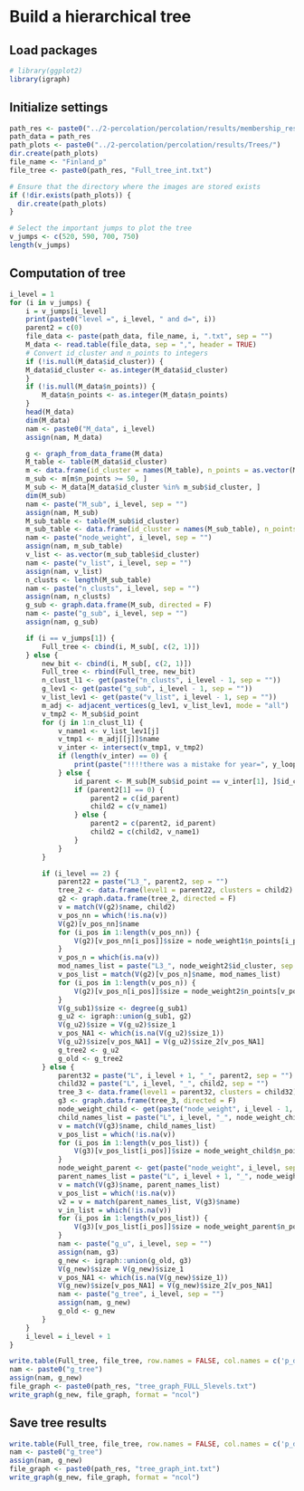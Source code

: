 # Build a hierarchical tree
## Load packages
```r
# library(ggplot2)
library(igraph)
```

## Initialize settings
```r
path_res <- paste0("../2-percolation/percolation/results/membership_results/")
path_data = path_res
path_plots <- paste0("../2-percolation/percolation/results/Trees/")
dir.create(path_plots)
file_name <- "Finland_p"
file_tree <- paste0(path_res, "Full_tree_int.txt")

# Ensure that the directory where the images are stored exists
if (!dir.exists(path_plots)) {
  dir.create(path_plots)
}
```

```r
# Select the important jumps to plot the tree
v_jumps <- c(520, 590, 700, 750)
length(v_jumps)
```

## Computation  of tree
```r
i_level = 1
for (i in v_jumps) {
    i = v_jumps[i_level]
    print(paste0("level =", i_level, " and d=", i))
    parent2 = c(0)
    file_data <- paste(path_data, file_name, i, ".txt", sep = "")
    M_data <- read.table(file_data, sep = ",", header = TRUE)
    # Convert id_cluster and n_points to integers
    if (!is.null(M_data$id_cluster)) {
    M_data$id_cluster <- as.integer(M_data$id_cluster)
    }
    if (!is.null(M_data$n_points)) {
        M_data$n_points <- as.integer(M_data$n_points)
    }
    head(M_data)
    dim(M_data)
    nam <- paste0("M_data", i_level)
    assign(nam, M_data)

    g <- graph_from_data_frame(M_data)
    M_table <- table(M_data$id_cluster)
    m <- data.frame(id_cluster = names(M_table), n_points = as.vector(M_table))
    m_sub <- m[m$n_points >= 50, ]
    M_sub <- M_data[M_data$id_cluster %in% m_sub$id_cluster, ]
    dim(M_sub)
    nam <- paste("M_sub", i_level, sep = "")
    assign(nam, M_sub)
    M_sub_table <- table(M_sub$id_cluster)
    m_sub_table <- data.frame(id_cluster = names(M_sub_table), n_points = as.vector(M_sub_table))
    nam <- paste("node_weight", i_level, sep = "")
    assign(nam, m_sub_table)
    v_list <- as.vector(m_sub_table$id_cluster)
    nam <- paste("v_list", i_level, sep = "")
    assign(nam, v_list)
    n_clusts <- length(M_sub_table)
    nam <- paste("n_clusts", i_level, sep = "")
    assign(nam, n_clusts)
    g_sub <- graph.data.frame(M_sub, directed = F)
    nam <- paste("g_sub", i_level, sep = "")
    assign(nam, g_sub)

    if (i == v_jumps[1]) {
        Full_tree <- cbind(i, M_sub[, c(2, 1)])
    } else {
        new_bit <- cbind(i, M_sub[, c(2, 1)])
        Full_tree <- rbind(Full_tree, new_bit)
        n_clust_l1 <- get(paste("n_clusts", i_level - 1, sep = ""))
        g_lev1 <- get(paste("g_sub", i_level - 1, sep = ""))
        v_list_lev1 <- get(paste("v_list", i_level - 1, sep = ""))
        m_adj <- adjacent_vertices(g_lev1, v_list_lev1, mode = "all")
        v_tmp2 <- M_sub$id_point
        for (j in 1:n_clust_l1) {
            v_name1 <- v_list_lev1[j]
            v_tmp1 <- m_adj[[j]]$name
            v_inter <- intersect(v_tmp1, v_tmp2)
            if (length(v_inter) == 0) {
                print(paste("!!!!there was a mistake for year=", y_loop, " and p_ds=", i, " for cluster j=", j))
            } else {
                id_parent <- M_sub[M_sub$id_point == v_inter[1], ]$id_cluster
                if (parent2[1] == 0) {
                    parent2 = c(id_parent)
                    child2 = c(v_name1)
                } else {
                    parent2 = c(parent2, id_parent)
                    child2 = c(child2, v_name1)
                }
            }
        }

        if (i_level == 2) {
            parent22 = paste("L3_", parent2, sep = "")
            tree_2 <- data.frame(level1 = parent22, clusters = child2)
            g2 <- graph.data.frame(tree_2, directed = F)
            v = match(V(g2)$name, child2)
            v_pos_nn = which(!is.na(v))
            V(g2)[v_pos_nn]$name
            for (i_pos in 1:length(v_pos_nn)) {
                V(g2)[v_pos_nn[i_pos]]$size = node_weight1$n_points[i_pos]
            }
            v_pos_n = which(is.na(v))
            mod_names_list = paste("L3_", node_weight2$id_cluster, sep = "")
            v_pos_list = match(V(g2)[v_pos_n]$name, mod_names_list)
            for (i_pos in 1:length(v_pos_n)) {
                V(g2)[v_pos_n[i_pos]]$size = node_weight2$n_points[v_pos_list[i_pos]]
            }
            V(g_sub1)$size <- degree(g_sub1)
            g_u2 <- igraph::union(g_sub1, g2)
            V(g_u2)$size = V(g_u2)$size_1
            v_pos_NA1 <- which(is.na(V(g_u2)$size_1))
            V(g_u2)$size[v_pos_NA1] = V(g_u2)$size_2[v_pos_NA1]
            g_tree2 <- g_u2
            g_old <- g_tree2
        } else {
            parent32 = paste("L", i_level + 1, "_", parent2, sep = "")
            child32 = paste("L", i_level, "_", child2, sep = "")
            tree_3 <- data.frame(level1 = parent32, clusters = child32)
            g3 <- graph.data.frame(tree_3, directed = F)
            node_weight_child <- get(paste("node_weight", i_level - 1, sep = ""))
            child_names_list = paste("L", i_level, "_", node_weight_child$id_cluster, sep = "")
            v = match(V(g3)$name, child_names_list)
            v_pos_list = which(!is.na(v))
            for (i_pos in 1:length(v_pos_list)) {
                V(g3)[v_pos_list[i_pos]]$size = node_weight_child$n_points[i_pos]
            }
            node_weight_parent <- get(paste("node_weight", i_level, sep = ""))
            parent_names_list = paste("L", i_level + 1, "_", node_weight_parent$id_cluster, sep = "")
            v = match(V(g3)$name, parent_names_list)
            v_pos_list = which(!is.na(v))
            v2 = v = match(parent_names_list, V(g3)$name)
            v_in_list = which(!is.na(v))
            for (i_pos in 1:length(v_pos_list)) {
                V(g3)[v_pos_list[i_pos]]$size = node_weight_parent$n_points[v_in_list[i_pos]]
            }
            nam <- paste("g_u", i_level, sep = "")
            assign(nam, g3)
            g_new <- igraph::union(g_old, g3)
            V(g_new)$size = V(g_new)$size_1
            v_pos_NA1 <- which(is.na(V(g_new)$size_1))
            V(g_new)$size[v_pos_NA1] = V(g_new)$size_2[v_pos_NA1]
            nam <- paste("g_tree", i_level, sep = "")
            assign(nam, g_new)
            g_old <- g_new
        }
    }
    i_level = i_level + 1
}

write.table(Full_tree, file_tree, row.names = FALSE, col.names = c('p_ds', 'ID_cluster', 'ID_points'))
nam <- paste0("g_tree")
assign(nam, g_new)
file_graph <- paste0(path_res, "tree_graph_FULL_5levels.txt")
write_graph(g_new, file_graph, format = "ncol")
```

## Save tree results
```r
write.table(Full_tree, file_tree, row.names = FALSE, col.names = c('p_ds', 'ID_cluster', 'ID_points'))
nam <- paste0("g_tree")
assign(nam, g_new)
file_graph <- paste0(path_res, "tree_graph_int.txt")
write_graph(g_new, file_graph, format = "ncol")
```

